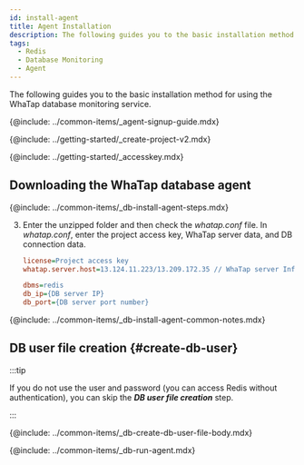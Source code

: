 ```yaml
---
id: install-agent
title: Agent Installation
description: The following guides you to the basic installation method for using the WhaTap database monitoring service.
tags:
  - Redis
  - Database Monitoring
  - Agent
---
```



The following guides you to the basic installation method for using the WhaTap database monitoring service.

{@include: ../common-items/_agent-signup-guide.mdx}   

<Youtube ko='e_UpCgapfQY' en='MIo3HRIOt8M' ja='MIo3HRIOt8M' />

{@include: ../getting-started/_create-project-v2.mdx}

{@include: ../getting-started/_accesskey.mdx} 

## Downloading the WhaTap database agent

{@include: ../common-items/_db-install-agent-steps.mdx} 

3. Enter the unzipped folder and then check the _whatap.conf_ file. In _whatap.conf_, enter the project access key, WhaTap server data, and DB connection data.

   ```ini title='whatap.conf'
   license=Project access key
   whatap.server.host=13.124.11.223/13.209.172.35 // WhaTap server Info

   dbms=redis
   db_ip={DB server IP}
   db_port={DB server port number}
   ```

<!-- 공통 Notes -->

{@include: ../common-items/_db-install-agent-common-notes.mdx} 

## DB user file creation {#create-db-user}

:::tip

If you do not use the user and password (you can access Redis without authentication), you can skip the **_DB user file creation_** step.

:::

<DBuserDesc />

{@include: ../common-items/_db-create-db-user-file-body.mdx}

<!--## 에이전트 실행-->

{@include: ../common-items/_db-run-agent.mdx} 
